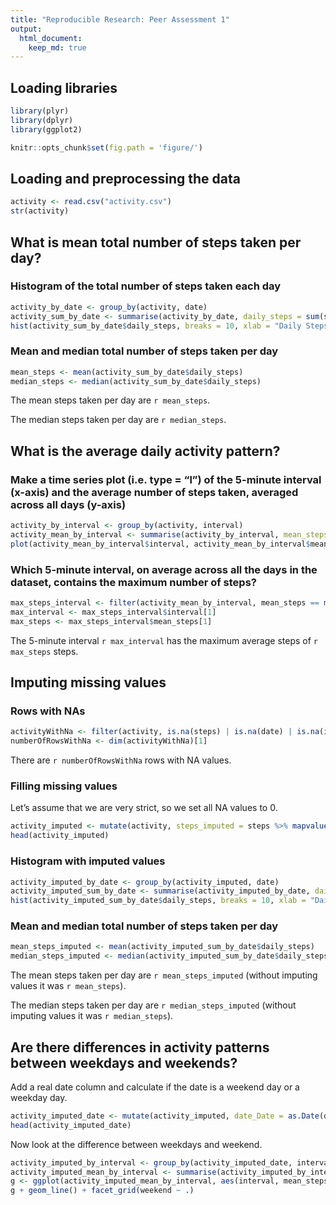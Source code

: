 ```yaml
---
title: "Reproducible Research: Peer Assessment 1"
output: 
  html_document:
    keep_md: true
---
```

## Loading libraries
```r
library(plyr)
library(dplyr)
library(ggplot2)
```

```r
knitr::opts_chunk$set(fig.path = 'figure/')
```

## Loading and preprocessing the data
```r
activity <- read.csv("activity.csv")
str(activity)
```

## What is mean total number of steps taken per day?
### Histogram of the total number of steps taken each day
```r
activity_by_date <- group_by(activity, date)
activity_sum_by_date <- summarise(activity_by_date, daily_steps = sum(steps, na.rm = TRUE))
hist(activity_sum_by_date$daily_steps, breaks = 10, xlab = "Daily Steps", main = "Histogram of Daily Steps")
```

### Mean and median total number of steps taken per day
```r
mean_steps <- mean(activity_sum_by_date$daily_steps)
median_steps <- median(activity_sum_by_date$daily_steps)
```
The mean steps taken per day are `r mean_steps`.

The median steps taken per day are `r median_steps`.

## What is the average daily activity pattern?

### Make a time series plot (i.e. type = "l") of the 5-minute interval (x-axis) and the average number of steps taken, averaged across all days (y-axis)
```r
activity_by_interval <- group_by(activity, interval)
activity_mean_by_interval <- summarise(activity_by_interval, mean_steps = mean(steps, na.rm = TRUE))
plot(activity_mean_by_interval$interval, activity_mean_by_interval$mean_steps, type = "l", xlab = "Interval", ylab = "Mean Steps", main = "Average steps during a day")
```

### Which 5-minute interval, on average across all the days in the dataset, contains the maximum number of steps?
```r
max_steps_interval <- filter(activity_mean_by_interval, mean_steps == max(mean_steps))
max_interval <- max_steps_interval$interval[1]
max_steps <- max_steps_interval$mean_steps[1]
```
The 5-minute interval `r max_interval` has the maximum average steps of `r max_steps` steps.

## Imputing missing values
### Rows with NAs
```r
activityWithNa <- filter(activity, is.na(steps) | is.na(date) | is.na(interval))
numberOfRowsWithNa <- dim(activityWithNa)[1]
```
There are `r numberOfRowsWithNa` rows with NA values.

### Filling missing values
Let's assume that we are very strict, so we set all NA values to 0.
```r
activity_imputed <- mutate(activity, steps_imputed = steps %>% mapvalues(NA, 0))
head(activity_imputed)
```

### Histogram with imputed values
```r
activity_imputed_by_date <- group_by(activity_imputed, date)
activity_imputed_sum_by_date <- summarise(activity_imputed_by_date, daily_steps = sum(steps_imputed))
hist(activity_imputed_sum_by_date$daily_steps, breaks = 10, xlab = "Daily Steps Imputed", main = "Histogram of Daily Steps Imputed")
```

### Mean and median total number of steps taken per day
```r
mean_steps_imputed <- mean(activity_imputed_sum_by_date$daily_steps)
median_steps_imputed <- median(activity_imputed_sum_by_date$daily_steps)
```
The mean steps taken per day are `r mean_steps_imputed` (without imputing values it was `r mean_steps`).

The median steps taken per day are `r median_steps_imputed` (without imputing values it was `r median_steps`).

## Are there differences in activity patterns between weekdays and weekends?
Add a real date column and calculate if the date is a weekend day or a weekday day.
```r
activity_imputed_date <- mutate(activity_imputed, date_Date = as.Date(date), weekday = weekdays(date_Date, abbreviate = TRUE), weekend = factor(1 * (weekday %in% c("Sa", "So")), labels = c("weekday", "weekend")))
head(activity_imputed_date)
```

Now look at the difference between weekdays and weekend.
```r
activity_imputed_by_interval <- group_by(activity_imputed_date, interval, weekend)
activity_imputed_mean_by_interval <- summarise(activity_imputed_by_interval, mean_steps = mean(steps, na.rm = TRUE))
g <- ggplot(activity_imputed_mean_by_interval, aes(interval, mean_steps))
g + geom_line() + facet_grid(weekend ~ .)
```
